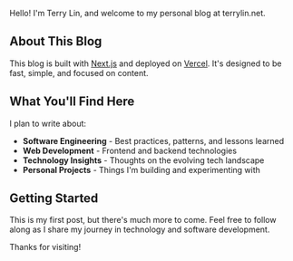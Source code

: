 Hello! I'm Terry Lin, and welcome to my personal blog at terrylin.net.

## About This Blog

This blog is built with [Next.js](https://nextjs.org/) and deployed on [Vercel](https://vercel.com). It's designed to be fast, simple, and focused on content.

## What You'll Find Here

I plan to write about:

- **Software Engineering** - Best practices, patterns, and lessons learned
- **Web Development** - Frontend and backend technologies
- **Technology Insights** - Thoughts on the evolving tech landscape
- **Personal Projects** - Things I'm building and experimenting with

## Getting Started

This is my first post, but there's much more to come. Feel free to follow along as I share my journey in technology and software development.

Thanks for visiting! 